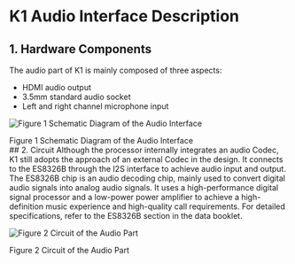 # K1 Audio Interface Description
## 1. Hardware Components
The audio part of K1 is mainly composed of three aspects:
- HDMI audio output
- 3.5mm standard audio socket
- Left and right channel microphone input

![Figure 1 Schematic Diagram of the Audio Interface](/img/k1/hardware/audio/k1_audio.png)

<div style={{textAlign: 'center'}}>Figure 1 Schematic Diagram of the Audio Interface</div>
## 2. Circuit
Although the processor internally integrates an audio Codec, K1 still adopts the approach of an external Codec in the design. It connects to the ES8326B through the I2S interface to achieve audio input and output.
The ES8326B chip is an audio decoding chip, mainly used to convert digital audio signals into analog audio signals. It uses a high-performance digital signal processor and a low-power power amplifier to achieve a high-definition music experience and high-quality call requirements. For detailed specifications, refer to the ES8326B section in the data booklet.

![Figure 2 Circuit of the Audio Part](/img/k1/hardware/audio/k1_audio_io.png)

<div style={{textAlign: 'center'}}>Figure 2 Circuit of the Audio Part</div>